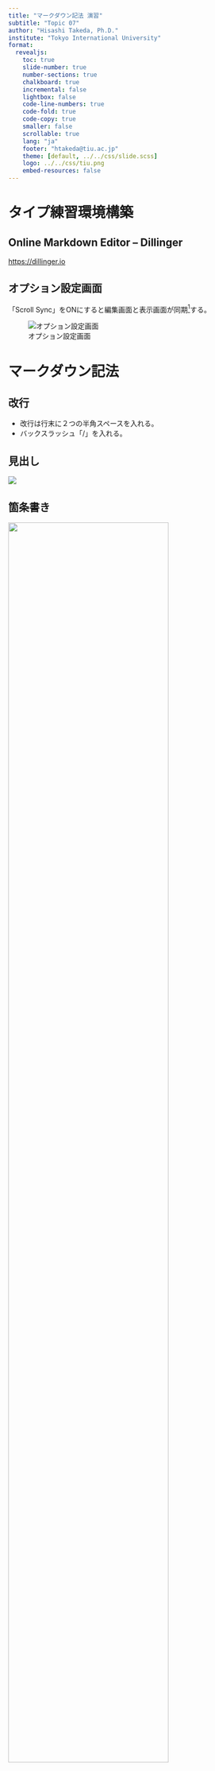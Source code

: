 ```yaml
---
title: "マークダウン記法 演習"
subtitle: "Topic 07"
author: "Hisashi Takeda, Ph.D."
institute: "Tokyo International University"
format:
  revealjs:
    toc: true
    slide-number: true
    number-sections: true
    chalkboard: true
    incremental: false
    lightbox: false
    code-line-numbers: true
    code-fold: true
    code-copy: true
    smaller: false 
    scrollable: true
    lang: "ja"
    footer: "htakeda@tiu.ac.jp"
    theme: [default, ../../css/slide.scss]
    logo: ../../css/tiu.png
    embed-resources: false 
---
```


# タイプ練習環境構築

## Online Markdown Editor -- Dillinger

<https://dillinger.io>


## オプション設定画面

「Scroll Sync」をONにすると編集画面と表示画面が同期[^1]する。

![オプション設定画面](./fig/dillinger_options.png)

[^1]: 同時にスクロール

# マークダウン記法

## 改行

- 改行は行末に２つの半角スペースを入れる。
- バックスラッシュ「/」を入れる。

## 見出し

![](./fig/markdown_title_bar.png)

## 箇条書き

![](./fig/markdown_list.png){width=80%}

---

改行し半角4つの後に「*」，「-」，「+」
の記号で入れ子リストを作成できる。

![](./fig/markdown_sublist.png){width=200%}

## 修飾

![](./fig/markdown_decoration.png){width=100%}

## 引用

![](./fig/markdown_quote.png){width=50%}

## ハイパーリンク

![](./fig/markdown_hyperlink.png)

## 数式

数式をインライン（行内；文字の高さで）表示させるには，
数式をLaTeX\fn{「ラテフ」と読む}方式で表記したものを\$マークで括る。
![](./fig/markdown_math_misc.png)

センタリング（中央寄せ）し正しい大きさで数式表示する場合，
\$\$マークで\ruby{括}{くく}る。

![](./fig/markdown_math_sigma.png)
![](./fig/markdown_math_integral.png)

$x$と$dx$の間の半角スペースは，「～」を使う。

## 表

![](./fig/markdown_table1.png)
![](./fig/markdown_table2.png)

## 図

単発的な図を掲載する記法

![](./fig/markdown_mark_command.png)

図を掲載する場所が複数あるときに便利な記法

![](./fig/markdown_mark_command2.png)

---
